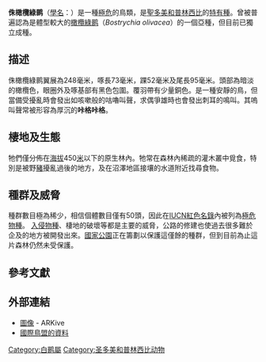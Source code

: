 {{CJK-New-Char|4D09|ver=A}}
{{Speciesbox
| image = Bostrychia bocagei.jpg
| name = 侏橄欖綠鹮
| status = CR 
| status_system = iucn3.1
| status_ref = <ref name="IUCN">{{IUCN2008|assessors=BirdLife International|year=2008|id=144740|title=Bostrychia bocagei|downloaded=05 November 2008}}</ref>
| genus = Bostrychia
| species = bocagei
| authority = [[James_Chapin|Chapin]], 1923
}}

'''侏橄欖綠鹮'''（[[學名|學名]]：''{{lang|la|Bostrychia bocagei}}''）是一種[[極危|極危]]的鳥類，是[[聖多美和普林西比|聖多美和普林西比]]的[[特有種|特有種]]。曾被普遍認為是體型較大的[[橄欖綠鹮|橄欖綠鹮]]（''Bostrychia olivacea''）的一個亞種，但目前已獨立成種。

==描述==
侏橄欖綠鹮翼展為248毫米，啄長73毫米，踝52毫米及尾長95毫米。頭部為暗淡的橄欖色，眼圈外及啄基部有黑色包圍。覆羽帶有少量銅色。是一種安靜的鳥，但當備受擾亂時會發出如咳嗽般的咕嚕叫聲，求偶爭雄時也會發出刺耳的鳴叫。其嗚叫聲常被形容為厚沉的'''咔格咔格'''。

== 棲地及生態 ==
牠們僅分佈在[[海拔|海拔]]450[[米_(單位)|米]]以下的原生林內。牠常在森林內稀疏的灌木叢中覓食，特別是被野[[豬|豬]]擾亂過後的地方，及在沼澤地區接壤的水道附近找尋食物。

== 種群及威脅 ==
種群數目極為稀少，相信個體數目僅有50頭，因此在[[IUCN紅色名錄|IUCN紅色名錄]]內被列為[[極危物種|極危物種]]。
[[入侵物種|入侵物種]]、棲地的破壞等都是主要的威脅，公路的修建也使過去很多難於企及的地方被開發出來。[[國家公園|國家公園]]正在籌劃以保護這僅餘的種群，但到目前為止這片森林仍然未受保護。

==參考文獻==
{{Reflist}}

==外部連結==
* [https://web.archive.org/web/20090715111559/http://www.arkive.org/dwarf-olive-ibis/bostrychia-bocagei/ 圖像] - ARKive
* [http://www.birdlife.org/datazone/search/species_search.html?action=SpcHTMDetails.asp&sid=3789&m=0  國際鳥盟的資料]
{{Taxonbar|from=Q244269}}

[[Category:白鹮屬|Category:白鹮屬]]
[[Category:圣多美和普林西比动物|Category:圣多美和普林西比动物]]